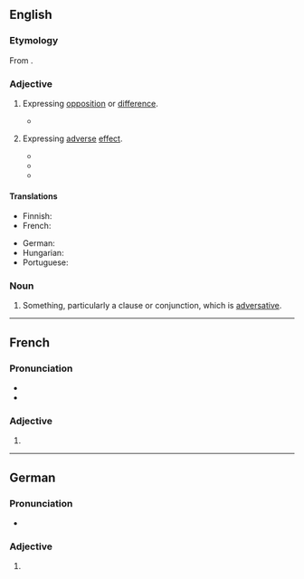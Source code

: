 ==English==

===Etymology===
From {{der|en|la|adversativus|t=of conjunctions, expressing opposition}}.

===Adjective===
{{en-adj|-}}

# {{lb|en|linguistics}} Expressing [[opposition]] or [[difference]].
#* {{quote-book|en|title=Divorce in the New Testament|page=155|author=Raymond F. Collins|year=1992|passage=In Matthew's Q-source, this short sentence may have been introduced by the strong '''adversative''' conjunction, "but" (alla).}}
# {{lb|en|linguistics}} Expressing [[adverse]] [[effect]].
#* {{quote-book|en|title=Japanese|author=Shoichi Iwasaki|year=2002|page=146|text=In an '''adversative''' causative, the "causer" has only a nominal status and is, in actuality, a victim of the situation ...|url=https://books.google.co.uk/books?id=ijcRafhkrZYC&pg=PA146#v=onepage}}
#* {{quote-book|en|chapter=The evolution of Singapore English|author=Umberto Ansaldo|year=2004|title=Singapore English: A Grammatical Description|editor=Lisa Lim|page=138|text=This type of 'get-passive' typically bears '''adversative''' connotation, i.e. it is not used to express passives if the patient is not somewhat negatively affected by the event.}}
#* {{quote-book|en|title=Modern Japanese Grammar: A Practical Guide|author=Naomi H. McGloin et al.|year=2014|text=The '''adversative''' passive sentence expresses that the subject of the sentence is affected, usually adversely, by what is expressed in the rest of the sentence.|page=114}}

====Translations====
{{trans-top|expressing opposition or difference}}
* Finnish: {{t+|fi|adversatiivinen}}
* French: {{t+|fr|adversatif}}
{{trans-mid}}
* German: {{t+|de|adversativ}}
* Hungarian: {{t+|hu|ellentétes}}
* Portuguese: {{t+|pt|adversativo}}
{{trans-bottom}}

===Noun===
{{en-noun}}

# {{lb|en|rare|dated}} Something, particularly a clause or conjunction, which is [[#Adjective|adversative]].

----

==French==

===Pronunciation===
* {{fr-IPA}}
* {{homophones|fr|adversatives}}

===Adjective===
{{head|fr|adjective form}}

# {{feminine singular of|fr|adversatif}}

----

==German==

===Pronunciation===
* {{audio|de|De-adversative.ogg|Audio}}

===Adjective===
{{head|de|adjective form}}

# {{de-adj form of|adversativ}}